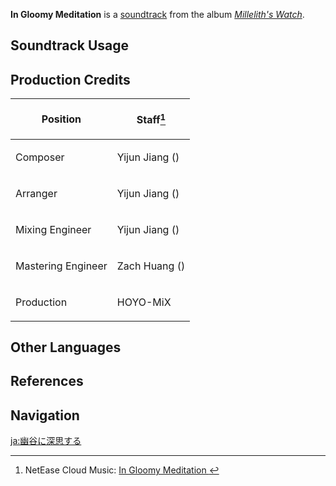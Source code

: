{{Soundtrack Infobox
|image          = Millelith's Watch.png
|album          = Millelith's Watch
|disc           = 2
|number         = 26
|featured       =
|featured2      =
|featured3      =
|featured_disc  =
|featured_disc2 =
|featured_disc3 =
|youtube_id     = lyKN0WfiiiA
|spotify_id     = 3ZdvdGinZ0SqRrynMNyDA9
|previous       = Lost in Gravel and Stone
|next           = A Venture Into the Unknown
}}
'''In Gloomy Meditation''' is a [[soundtrack]] from the album ''[[Millelith's Watch]]''.

==Soundtrack Usage==
{{Soundtrack Usage
|quest    = 
|location = Ad-Hoc Main Tunnel;;The Chasm: Main Mining Area;;The Serpent's Cave;;Underground Waterway;;Stony Halls;;The Chasm's Bed
|domain   = 
}}

==Production Credits==
{| class="wikitable"
! Position
! Staff<ref>NetEase Cloud Music: [https://music.163.com/#/song?id=1956541082 In Gloomy Meditation {{zh|冥岩的覃思}}]</ref>
|-
! Composer
| Yijun Jiang ({{zh|姜以君}})
|-
! Arranger
| Yijun Jiang ({{zh|姜以君}})
|-
! Mixing Engineer
| Yijun Jiang ({{zh|姜以君}})
|-
! Mastering Engineer
| Zach Huang ({{zh|黄巍}})
|-
! Production
| HOYO-MiX
|}
<!--
==Gallery==
<gallery>
</gallery>
==Trivia==
-->
==Other Languages==
{{Other Languages
|en      = In Gloomy Meditation
|zhs     = 冥岩的覃思
|zhs_rm  = Míngyán de Tánsī
|zhs_tl   = 
|ja      = 幽谷に深思する
|ja_rm   = Yuukoku ni Shinshi Suru{{Assumed}}
|ja_tl   = Deep Thinking in the Deep Ravine
}}

==References==
{{Reflist}}

==Navigation==
{{Soundtrack Navbox|Millelith's Watch}}

[[ja:幽谷に深思する]]